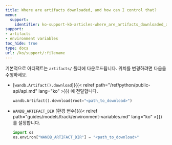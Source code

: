 ```yaml
---
title: Where are artifacts downloaded, and how can I control that?
menu:
  support:
    identifier: ko-support-kb-articles-where_are_artifacts_downloaded_and_how_can_i_control_that
support:
- artifacts
- environment variables
toc_hide: true
type: docs
url: /ko/support/:filename
---
```


기본적으로 아티팩트는 `artifacts/` 폴더에 다운로드됩니다. 위치를 변경하려면 다음을 수행하세요.

- [`wandb.Artifact().download`]({{< relref path="/ref/python/public-api/api.md" lang="ko" >}}) 에 전달합니다.

    ```python
    wandb.Artifact().download(root="<path_to_download>")
    ```

- `WANDB_ARTIFACT_DIR` [환경 변수]({{< relref path="guides/models/track/environment-variables.md" lang="ko" >}}) 를 설정합니다.

    ```python
    import os
    os.environ["WANDB_ARTIFACT_DIR"] = "<path_to_download>"
    ```
